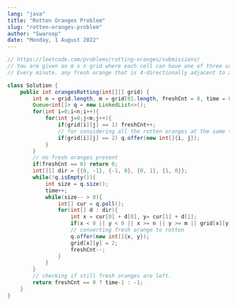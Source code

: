 ```yaml
---
lang: "java"
title: "Rotten Oranges Problem"
slug: "rotten-oranges-problem"
author: "Swaroop"
date: "Monday, 1 August 2022"
---
```

```java
// https://leetcode.com/problems/rotting-oranges/submissions/
// You are given an m x n grid where each cell can have one of three values: 0 representing an empty cell, 1 representing a fresh orange, 2 representing a rotten orange.
// Every minute, any fresh orange that is 4-directionally adjacent to a rotten orange becomes rotten. Return the minimum number of minutes that must elapse until no cell has a fresh orange. If this is impossible, return -1.

class Solution {
    public int orangesRotting(int[][] grid) {
        int n = grid.length, m = grid[0].length, freshCnt = 0, time = 0;
        Queue<int[]> q = new LinkedList<>();
        for(int i=0;i<n;i++){
            for(int j=0;j<m;j++){
                if(grid[i][j] == 1) freshCnt++;
                // for considering all the rotten oranges at the same time.
                if(grid[i][j] == 2) q.offer(new int[]{i, j});
            }
        }
        // no fresh oranges present
        if(freshCnt == 0) return 0;
        int[][] dir = {{0, -1}, {-1, 0}, {0, 1}, {1, 0}};
        while(!q.isEmpty()){
            int size = q.size();
            time++;
            while(size-- > 0){
                int[] cur = q.poll();
                for(int[] d : dir){
                    int x = cur[0] + d[0], y= cur[1] + d[1];
                    if(x < 0 || y < 0 || x >= n || y >= m || grid[x][y] != 1) continue;
                    // converting fresh orange to rotten
                    q.offer(new int[]{x, y});
                    grid[x][y] = 2;
                    freshCnt--;
                }
            }
        }
        // checking if still fresh oranges are left.
        return freshCnt == 0 ? time-1 : -1;
    }
}
```